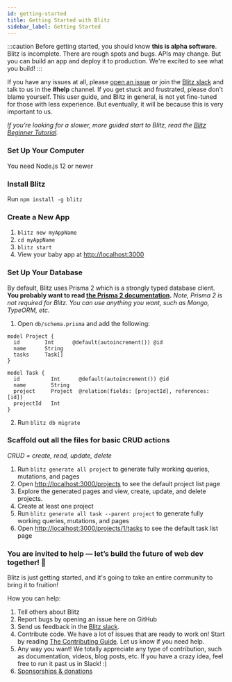 ```yaml
---
id: getting-started
title: Getting Started with Blitz
sidebar_label: Getting Started
---
```


:::caution
Before getting started, you should know **this is alpha software**. Blitz is incomplete. There are rough spots and bugs. APIs may change. But you can build an app and deploy it to production. We're excited to see what you build!
:::

If you have any issues at all, please [open an issue](https://github.com/blitz-js/blitz/issues/new/choose) or join the [Blitz slack](https://slack.blitzjs.com) and talk to us in the **#help** channel. If you get stuck and frustrated, please don't blame yourself. This user guide, and Blitz in general, is not yet fine-tuned for those with less experience. But eventually, it will be because this is very important to us.

_If you’re looking for a slower, more guided start to Blitz, read the [Blitz Beginner Tutorial](./tutorial)._

### Set Up Your Computer

You need Node.js 12 or newer

### Install Blitz

Run `npm install -g blitz`

### Create a New App

1. `blitz new myAppName`
2. `cd myAppName`
3. `blitz start`
4. View your baby app at [http://localhost:3000](http://localhost:3000)

### Set Up Your Database

By default, Blitz uses Prisma 2 which is a strongly typed database client. **You probably want to read [the Prisma 2 documentation](https://www.prisma.io/docs/understand-prisma/introduction).** _Note, Prisma 2 is not required for Blitz. You can use anything you want, such as Mongo, TypeORM, etc._

1. Open `db/schema.prisma` and add the following:

```prisma
model Project {
  id        Int      @default(autoincrement()) @id
  name      String
  tasks     Task[]
}

model Task {
  id          Int      @default(autoincrement()) @id
  name        String
  project     Project  @relation(fields: [projectId], references: [id])
  projectId   Int
}
```

2. Run `blitz db migrate`

### Scaffold out all the files for basic CRUD actions

_CRUD = create, read, update, delete_

1. Run `blitz generate all project` to generate fully working queries, mutations, and pages
2. Open [http://localhost:3000/projects](http://localhost:3000/projects) to see the default project list page
3. Explore the generated pages and view, create, update, and delete projects.
4. Create at least one project
5. Run `blitz generate all task --parent project` to generate fully working queries, mutations, and pages
6. Open [http://localhost:3000/projects/1/tasks](http://localhost:3000/projects/1/tasks) to see the default task list page

### You are invited to help — let’s build the future of web dev together! 🤝

Blitz is just getting started, and it's going to take an entire community to bring it to fruition!

How you can help:

1. Tell others about Blitz
2. Report bugs by opening an issue here on GitHub
3. Send us feedback in the [Blitz slack](https://slack.blitzjs.com).
4. Contribute code. We have a lot of issues that are ready to work on! Start by reading [The Contributing Guide](../contributing/how-to-contribute). Let us know if you need help.
5. Any way you want! We totally appreciate any type of contribution, such as documentation, videos, blog posts, etc. If you have a crazy idea, feel free to run it past us in Slack! :)
6. [Sponsorships & donations](https://github.com/blitz-js/blitz#sponsors-and-donations)
